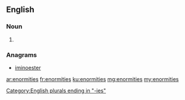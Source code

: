==English==

===Noun===
{{head|en|plural}}

# {{plural of|enormity|lang=en}}

===Anagrams===
* [[iminoester#English|iminoester]]

[[Category:English plurals ending in "-ies"]]

[[ar:enormities]]
[[fr:enormities]]
[[ku:enormities]]
[[mg:enormities]]
[[my:enormities]]